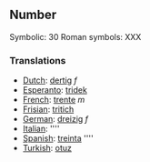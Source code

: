 ==Number==

Symbolic: 30
Roman symbols: XXX

===Translations===

*[[Dutch]]: [[dertig]] ''f''
*[[Esperanto]]: [[tridek]]
*[[French]]: [[trente]] ''m''
*[[Frisian]]: [[tritich]]
*[[German]]: [[dreizig]] ''f''
*[[Italian]]: [[]] ''''
*[[Spanish]]: [[treinta]] ''''
*[[Turkish]]: [[otuz]]